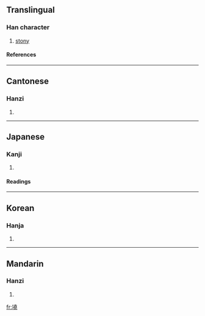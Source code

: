==Translingual==
===Han character===
{{Han char|rn=32|rad=土|as=12|sn=15|four=4411<sub>1</sub>|canj=土土土山 (GGGU), X土土土山 (XGGGU)}}
# [[stony]]
====References====
{{Han ref|kx=0238.230|dkj=05452|dj=0477.080|hdz=10485.050|uh=589D|ud=22685|bh=E54B|bd=58699}}
----
==Cantonese==
===Hanzi===
{{yue-hanzi|jyut=|y=haau1}}
# {{defn|Cantonese}}
----
==Japanese==
===Kanji===
{{ja-kanji|grade=|rs=土12}}
# {{defn|Japanese}} 
====Readings====
{{ja-readings|on=[[こう]] (kō), [[きょう]] (kyō)|kun=}}
----
==Korean==
===Hanja===
{{ko-hanja|hangeul=요|rv=yo|mr=yo}}
# {{defn|Korean}}
----
==Mandarin==
===Hanzi===
{{cmn-hanzi|pin=[[qiāo]] (qiao1)|wg=ch'iao<sup>1</sup>}}
# {{defn|Mandarin}}

[[fr:墝]]